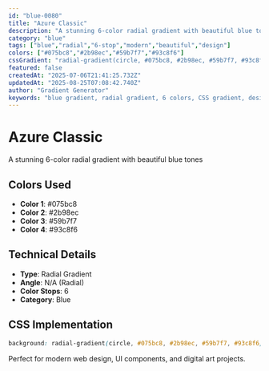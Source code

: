 ```yaml
---
id: "blue-0080"
title: "Azure Classic"
description: "A stunning 6-color radial gradient with beautiful blue tones"
category: "blue"
tags: ["blue","radial","6-stop","modern","beautiful","design"]
colors: ["#075bc8","#2b98ec","#59b7f7","#93c8f6"]
cssGradient: "radial-gradient(circle, #075bc8, #2b98ec, #59b7f7, #93c8f6)"
featured: false
createdAt: "2025-07-06T21:41:25.732Z"
updatedAt: "2025-08-25T07:08:42.740Z"
author: "Gradient Generator"
keywords: "blue gradient, radial gradient, 6 colors, CSS gradient, design, #075bc8, #2b98ec, #59b7f7, #93c8f6"
---
```


# Azure Classic

A stunning 6-color radial gradient with beautiful blue tones

## Colors Used
- **Color 1**: #075bc8
- **Color 2**: #2b98ec
- **Color 3**: #59b7f7
- **Color 4**: #93c8f6

## Technical Details
- **Type**: Radial Gradient
- **Angle**: N/A (Radial)
- **Color Stops**: 6
- **Category**: Blue

## CSS Implementation
```css
background: radial-gradient(circle, #075bc8, #2b98ec, #59b7f7, #93c8f6);
```

Perfect for modern web design, UI components, and digital art projects.
